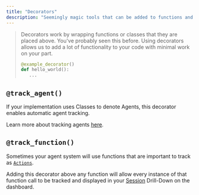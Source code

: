```yaml
---
title: "Decorators"
description: "Seemingly magic tools that can be added to functions and classes for easier instrumenting."
---
```


> Decorators work by wrapping functions or classes that they are placed above. You've probably seen this before.
> Using decorators allows us to add a lot of functionality to your code with minimal work on your part.
> ```python python
> @example_decorator()
> def hello_world():
>    ...
> ```

## `@track_agent()`
If your implementation uses Classes to denote Agents, this decorator enables automatic agent tracking.

Learn more about tracking agents [here](/v1/usage/tracking-agents).

## `@track_function()`
Sometimes your agent system will use functions that are important to track as [`Actions`](/v1/concepts/events/#actionevent).

Adding this decorator above any function will allow every instance of that function call to be tracked and displayed
in your [Session](v1/concepts/sessions) Drill-Down on the dashboard.
